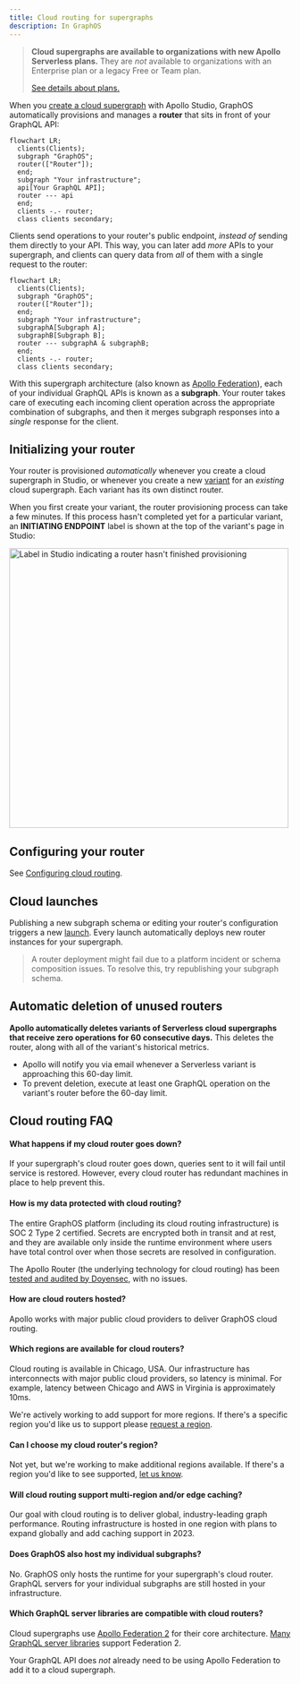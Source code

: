 ```yaml
---
title: Cloud routing for supergraphs
description: In GraphOS
---
```


> **Cloud supergraphs are available to organizations with new Apollo Serverless plans.** They are _not_ available to organizations with an Enterprise plan or a legacy Free or Team plan.
>
> [See details about plans.](https://www.apollographql.com/pricing/)

When you [create a cloud supergraph](../quickstart/cloud/#2-create-your-first-supergraph) with Apollo Studio, GraphOS automatically provisions and manages a **router** that sits in front of your GraphQL API:

```mermaid
flowchart LR;
  clients(Clients);
  subgraph "GraphOS";
  router(["Router"]);
  end;
  subgraph "Your infrastructure";
  api[Your GraphQL API];
  router --- api
  end;
  clients -.- router;
  class clients secondary;
```

Clients send operations to your router's public endpoint, _instead of_ sending them directly to your API. This way, you can later add _more_ APIs to your supergraph, and clients can query data from _all_ of them with a single request to the router:

```mermaid
flowchart LR;
  clients(Clients);
  subgraph "GraphOS";
  router(["Router"]);
  end;
  subgraph "Your infrastructure";
  subgraphA[Subgraph A];
  subgraphB[Subgraph B];
  router --- subgraphA & subgraphB;
  end;
  clients -.- router;
  class clients secondary;
```

With this supergraph architecture (also known as [Apollo Federation](/federation/)), each of your individual GraphQL APIs is known as a **subgraph**. Your router takes care of executing each incoming client operation across the appropriate combination of subgraphs, and then it merges subgraph responses into a _single_ response for the client.

## Initializing your router

Your router is provisioned _automatically_ whenever you create a cloud supergraph in Studio, or whenever you create a new [variant](../graphs/#variants) for an _existing_ cloud supergraph. Each variant has its own distinct router.

When you first create your variant, the router provisioning process can take a few minutes. If this process hasn't completed yet for a particular variant, an **INITIATING ENDPOINT** label is shown at the top of the variant's page in Studio:

<img
  className="screenshot"
  alt="Label in Studio indicating a router hasn't finished provisioning"
  src="../../img/initiating-endpoint.jpg"
  width="500"
/>

## Configuring your router

See [Configuring cloud routing](./cloud-configuration).

## Cloud launches

Publishing a new subgraph schema or editing your router's configuration triggers a new [launch](/graphos/delivery/launches/). Every launch automatically deploys new router instances for your supergraph.

> A router deployment might fail due to a platform incident or schema composition issues. To resolve this, try republishing your subgraph schema.

## Automatic deletion of unused routers

**Apollo automatically deletes variants of Serverless cloud supergraphs that receive zero operations for 60 consecutive days.** This deletes the router, along with all of the variant's historical metrics.

- Apollo will notify you via email whenever a Serverless variant is approaching this 60-day limit.
- To prevent deletion, execute at least one GraphQL operation on the variant's router before the 60-day limit.

## Cloud routing FAQ

#### What happens if my cloud router goes down?

If your supergraph's cloud router goes down, queries sent to it will fail until service is restored. However, every cloud router has redundant machines in place to help prevent this.

#### How is my data protected with cloud routing?

The entire GraphOS platform (including its cloud routing infrastructure) is SOC 2 Type 2 certified. Secrets are encrypted both in transit and at rest, and they are available only inside the runtime environment where users have total control over when those secrets are resolved in configuration.

The Apollo Router (the underlying technology for cloud routing) has been [tested and audited by Doyensec](https://doyensec.com/resources/Doyensec_Apollo_Report_Q22022_v4_AfterRetest.pdf), with no issues.

#### How are cloud routers hosted?

Apollo works with major public cloud providers to deliver GraphOS cloud routing.

#### Which regions are available for cloud routers?

Cloud routing is available in Chicago, USA. Our infrastructure has interconnects with major public cloud providers, so latency is minimal. For example, latency between Chicago and AWS in Virginia is approximately 10ms.

We're actively working to add support for more regions. If there's a specific region you'd like us to support please [request a region](https://docs.google.com/forms/d/e/1FAIpQLSeLfIHulp-45VYzZspkOslFMzd1pPnMtVgIj_pVyJbox5DCKw/viewform).

#### Can I choose my cloud router's region?

Not yet, but we're working to make additional regions available. If there's a region you'd like to see supported, [let us know](https://docs.google.com/forms/d/e/1FAIpQLSeLfIHulp-45VYzZspkOslFMzd1pPnMtVgIj_pVyJbox5DCKw/viewform).

#### Will cloud routing support multi-region and/or edge caching?

Our goal with cloud routing is to deliver global, industry-leading graph performance. Routing infrastructure is hosted in one region with plans to expand globally and add caching support in 2023.

#### Does GraphOS also host my individual subgraphs?

No. GraphOS only hosts the runtime for your supergraph's cloud router. GraphQL servers for your individual subgraphs are still hosted in your infrastructure.

#### Which GraphQL server libraries are compatible with cloud routers?

Cloud supergraphs use [Apollo Federation 2](/federation/) for their core architecture. [Many GraphQL server libraries](/federation/building-supergraphs/supported-subgraphs/) support Federation 2.

Your GraphQL API does _not_ already need to be using Apollo Federation to add it to a cloud supergraph.
